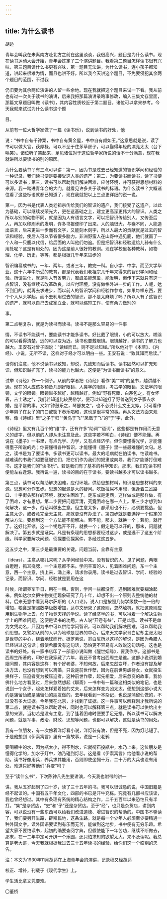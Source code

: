 ```yaml
---
---
---
```

title: 为什么读书
---



胡适

青年会叫我在未离南方赴北方之前在这里谈谈，我很高兴，题目是为什么读书。现在读书运动大会开始，青年会拣定了三个演讲题目。我看第二题目怎样读书很有兴味，第三题目读什么书更有兴味，第一题目无法讲，为什么读书，连小孩子都知道，讲起来很难为情，而且也讲不好。所以我今天讲这个题目，不免要侵犯其余两个题目的范围，不过我

仍旧要为其余两位演讲的人留一些余地。现在我就把这个题目来试一下看。我从前也有过一次关于读书的演讲，后来我把那篇演讲录略事修改，编入三集文存里面，那篇文章题目叫做《读书》，其内容性质较近于第二题目，诸位可以拿来参考。今天我就来试试为什么读书这个题

目。

从前有一位大哲学家做了一篇《读书乐》，说到读书的好处，他

说：“书中自有千钟粟，书中自有黄金屋，书中自有颜如玉。”这意思就是说，读了书可以做大官，获厚禄，可以不至于住茅草房子，可以娶得年轻的漂亮太太（台下哄笑）。诸位听了笑起来，足见诸位对于这位哲学家所说的话不十分满意，现在我就讲所以要读书的别的原因。

为什么要读书？有三点可以讲：第一，因为书是过去已经知道的智识学问和经验的一种记录，我们读书便是要接受这人类的遗产；第二，为要读书而读书，读了书便可以多读书；第三，读书可以帮助我们解决困难，应付环境，并可获得思想材料的来源。我一踏进青年会的大门，就看见许多关于读书的标语。为什么读书？大概诸位看了这些标语就都已知道了，现在我就把以上三点更详细的说一说。

第一，因为书是代表人类老祖宗传给我们的智识的遗产，我们接受了这遗产，以此为基础，可以继续发荣光大，更在这基础之上，建立更高深更伟大的智识。人类之所以与别的动物不同，就是因为人有语言文字，可以把智识传给别人，又传至后人，再加以印刷术的发明，许多书报便印了出来。人的脑很大，与猴不同，人能造出语言，后来更进一步而有文字，又能刻木刻字，所以人最大的贡献就是过去的智识和经验，使后人可以节省很多脑力。非洲野蛮人在山野中遇见鹿，他们就画了一个人和一只鹿以代信，给后面的人叫他们勿追。但是把智识和经验遗给儿孙有什么用处呢？这是有用处的，因为这是前人很好的教训。现在学校里各种教科，如物理、化学、历史，等等，都是根据几千年来进步的

智识编纂成书的，一年、两年，或者三年，教完一科。自小学、中学，而至大学毕业，这十六年中所受的教育，都是代表我们老祖宗几千年来得来的智识学问和经验。所谓进化，就是叫人节省劳力，蜜蜂虽能筑巢，能发明，但传下来就只有这一点智识，没有继续去改革改良，以应付环境，没有做格外进一步的工作。人呢，达不到目的，就再去求进步，而以前人的智识学问和经验作参考。如果每样东西，要个个人从头学起，而不去利用过去的智识，那不是太麻烦了吗？所以人有了这智识的遗产，就可以自己去成家立业，就可以缩短工作，使有余力做别的

事。

第二点稍复杂，就是为读书而读书。读书不是那么容易的一件事

情，不读书不能读书，要能读书才能多读书。好比戴了眼镜，小的可以放大，糊涂的可以看得清楚，远的可以变为近。读书也要戴眼镜。眼镜越好，读书的了解力也越大。王安石对曾子固说：“读经而已，则不足以知经。”所以他对于《本草》、《内经》、小说，无所不读，这样对于经才可以明白一些。王安石说：“致其知而后读。”

请你们注意，他不说读书以致知，却说，先致知而后读书。读书固然可以扩充知识，但知识越扩充了，读书的能力也越大。这便是“为读书而读书”的意义。

试举《诗经》作一个例子。从前的学者把《诗经》看作“美”“刺”的圣书，越讲越不通。现在的人应该多预备几副好眼镜，人类学的眼镜，考古学的眼镜，文法学的眼镜，文学的眼镜。眼镜越多越好，越精越好。例如“野有死麇，白茅包之，有女怀春，吉士诱之”，我们若知道比较民俗学，便可以知道打了野兽送到女子家去求婚，是平常的事。又如“钟鼓乐之，琴瑟友之”，也不必说什么文王太姒，只可看作少年男子在女子的门口或窗下奏乐唱和，这也是很平常的事。再从文法方面来观察，像《诗经》里“之子于归”“黄鸟于飞”“凤凰于飞”的“于”字，此外，

《诗经》里又有几百个的“维”字，还有许多“助词”“语词”，这些都是有作用而无意义的虚字，但以前的人却从未注意及此。这些字若不明白，《诗经》便不能懂。再说在《墨子》一书里，有点光学、力学，又有点经济学。但你要懂得光学，才能懂得墨子所说的光；你要懂得各种智识，才能懂得《墨子》里一些最难懂的文句。总之，读书是为了要读书，多读书更可以读书。最大的毛病就在怕读书，怕读难书。越难读的书我们越要征服它们，把它们作为我们的奴隶或向导。我们才能够打倒难书，这才是我们的“读书乐”。若是我们有了基本的科学知识，那末，我们在读书时便能左右逢源。我再说一遍，读书的目的在于读书，要读书越多才可以读书越多。

第三点，读书可以帮助解决困难，应付环境，供给思想材料，知识是思想材料的来源。思想可分作五步。思想的起源是大的疑问。吃饭拉屎不用想，但逢着三岔路口、十字街头那样的环境，就发生困难了。走东或是走西，这样做或是那样做，有了困难，才有思想。第二步要把问题弄清，究竟困难在哪一点上。第三步才想到如何解决，这一步，俗话叫做出主意。但主意太多，都采用也不行，必须要挑选。但主意太少，或者竟完全无主意，那就更没有办法了。第四步就是要选择一个假定的解决方法。要想到这一个方法能不能解决。若不能，那末，就换一个；若能，就行了。这好比开锁，这一个钥匙开不开，就换一个；假定是可以开的，那末，问题就解决了。第五步就是证实。凡是有条理的思想都要经过这步，或是逃不了这五个阶级。科学家要解决问题，侦探要侦探案件，多经过这五步。

这五步之中，第三步是最重要的关键。问题当前，全靠有主意

（ideas）。主意从哪儿来呢？从学问经验中来。没有智识的人，见了问题，两眼白瞪瞪，抓耳挠腮，一个主意都不来。学问丰富的人，见着困难问题，东一个主意，西一个主意，挤上来，涌上来，请求你录用。读书是过去智识、学问、经验的记录，而智识、学问、经验就是要用在这

时候，所谓养军千日，用在一朝。否则，学问一些都没有，遇到困难就要糊涂起来。例如达尔文把生物变迁现象研究了几十年，却想不出一个原则去整统他的材料。后来无意中看到马尔萨斯的《人口论》，说人口是按照几何学级数一倍一倍的增加，粮食是按照数学级数增加，达尔文研究了这原则，忽然触机，就把这原则应用到生物学上去，创了物竞天择的学说。读了经济学的书，可以得着一个解决生物学上的困难问题，这便是读书的功用。古人说“开卷有益”，正是此意。读书不是单为文凭功名，只因为书中可以供给学问智识，可以帮助我们解决困难，可以帮助我们思想。又譬如从前的人以为地球是世界的中心，后来天文学家哥白尼却主张太阳是世界的中心，绕着地球而行。据罗素说，哥白尼所以这样的解说，是因为希腊人已经讲过这句话；假使希腊没有这句话，恐怕更不容易有人敢说这句话吧。这也是读书的好处。有一家书店印了一部旧小说叫做《醒世姻缘》，要我作序。这部书是西周生所著的，印好在我家藏了六年，我还不曾考出西周生是谁。这部小说讲到婚姻问题，其内容是这样：有个好老婆，不知何故，后来忽然变坏，作者没有提及解决方法，也没有想到可以离婚，只说是前世作孽，因为在前世男虐待女，女就投生换样子，压迫者变为被压迫者。这种前世作孽，起先相爱，后来忽变的故事，我仿佛什么地方看见过，后来忽然想起《聊斋》一书中有一篇和这相类似的笔记，也是说到一个女子，起先怎样爱着她的丈夫，后来怎样变为凶太太，便想到这部小说大约是蒲留仙或是蒲留仙的朋友做的。去年我看到一本杂记，也说是蒲留仙做的，不过没有多大证据。今年我在北京，才找到了证据。这一件事可以解释刚才我所说的第二点，就是读书可以帮助读书，同时也可以解释第三点，就是读书可以供给出主意的来源。当初若是没有主意，到了逢着困难时便要手足无措，所以读书可以解决问题，就是军事、政治、财政、思想等问题，也都可以解决，这就是读书的用处。

我有一位朋友，有一次傍着洋灯看小说，洋灯装有油，但是不亮，因为灯芯短了。于是他想到《伊索寓言》里有一篇故事，说是一只老鸦

要喝瓶中的水，因为瓶太小，得不到水，它就衔石投瓶中，水乃上来。这位朋友是懂得化学的，加水于灯中，油乃碰到灯芯。这是看《伊索寓言》给他看小说的帮助。读书好像用兵，养兵求其能用，否则即使坐拥十万、二十万的大兵也没有用处，难道只好等他们“兵变”吗？

至于“读什么书”，下次陈钟凡先生要讲演，今天我也附带的讲一

讲。我从五岁起到了四十岁，读了三十五年的书。我可以很诚恳的说，中国旧籍是经不起读的。中国有五千年文化，四部的书已是汗牛充栋。究竟有几部书应该读，我也曾经想过。其中有条理有系统的精心结构之作，二千五百年以来恐怕只有半打。“集”是杂货店，“史”和“子”还是杂货店。至于“经”，也只是杂货店，讲到内容，可以说没有一些东西可以给我们改进道德、增进智识的帮助的。中国书不够读了，我们要另开生路，辟殖民地，这条生路，就是每一个少年人必须至少要精通一种外国文字。读外国语要读到有乐而无苦，能做到这地步，书中便有无穷乐趣。希望大家不要怕读书，起初的确要查阅字典，但假使能下一年苦功，继续不断做去，那末，在一二年中定可开辟一个乐园，还只怕求知的欲望太大，来不及读呢。我总算是老大哥，今天我就根据我过去三十五年读书的经验，给你们这一个临别的忠告。

注：本文为1930年11月胡适在上海青年会的演讲，记录稿又经胡适

校正、增补，刊载于《现代学生》上。

学生活比拿文凭要难。

〇董桥